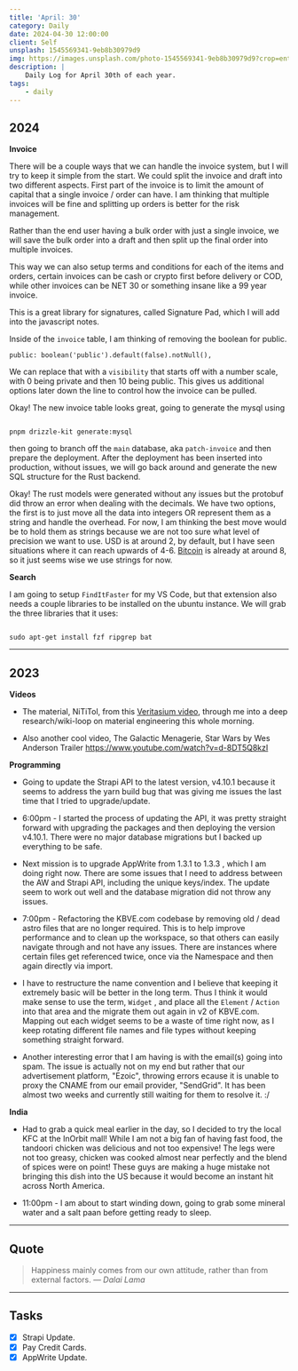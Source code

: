 ```yaml
---
title: 'April: 30'
category: Daily
date: 2024-04-30 12:00:00
client: Self
unsplash: 1545569341-9eb8b30979d9
img: https://images.unsplash.com/photo-1545569341-9eb8b30979d9?crop=entropy&cs=srgb&fm=jpg&ixid=MnwzNjM5Nzd8MHwxfHJhbmRvbXx8fHx8fHx8fDE2ODE3NDg2ODY&ixlib=rb-4.0.3&q=85
description: |
    Daily Log for April 30th of each year.
tags:
    - daily
---
```


## 2024

**Invoice**

There will be a couple ways that we can handle the invoice system, but I will try to keep it simple from the start.
We could split the invoice and draft into two different aspects.
First part of the invoice is to limit the amount of capital that a single invoice / order can have.
I am thinking that multiple invoices will be fine and splitting up orders is better for the risk management.

Rather than the end user having a bulk order with just a single invoice, we will save the bulk order into a draft and then split up the final order into multiple invoices.

This way we can also setup terms and conditions for each of the items and orders, certain invoices can be cash or crypto first before delivery or COD, while other invoices can be NET 30 or something insane like a 99 year invoice.

This is a great library for signatures, called Signature Pad, which I will add into the javascript notes.

Inside of the `invoice` table, I am thinking of removing the boolean for public.

```
public: boolean('public').default(false).notNull(),
```

We can replace that with a `visibility` that starts off with a number scale, with 0 being private and then 10 being public.
This gives us additional options later down the line to control how the invoice can be pulled. 

Okay! The new invoice table looks great, going to generate the mysql using

```shell

pnpm drizzle-kit generate:mysql

```

then going to branch off the `main` database, aka `patch-invoice` and then prepare the deployment.
After the deployment has been inserted into production, without issues, we will go back around and generate the new SQL structure for the Rust backend.

Okay! The rust models were generated without any issues but the protobuf did throw an error when dealing with the decimals.
We have two options, the first is to just move all the data into integers OR represent them as a string and handle the overhead.
For now, I am thinking the best move would be to hold them as strings because we are not too sure what level of precision we want to use.
USD is at around 2, by default, but I have seen situations where it can reach upwards of 4-6.
[Bitcoin](https://kbve.com/crypto/btc/) is already at around 8, so it just seems wise we use strings for now.


**Search**

I am going to setup `FindItFaster` for my VS Code, but that extension also needs a couple libraries to be installed on the ubuntu instance.
We will grab the three libraries that it uses:

```shell

sudo apt-get install fzf ripgrep bat

```

---

## 2023

**Videos**

-   The material, NiTiTol, from this [Veritasium video](https://www.youtube.com/watch?v=vSNtifE0Z2Q), through me into a deep research/wiki-loop on material engineering this whole morning.

-   Also another cool video, The Galactic Menagerie, Star Wars by Wes Anderson Trailer https://www.youtube.com/watch?v=d-8DT5Q8kzI


**Programming**

-   Going to update the Strapi API to the latest version, v4.10.1 because it seems to address the yarn build bug that was giving me issues the last time that I tried to upgrade/update.

-   6:00pm - I started the process of updating the API, it was pretty straight forward with upgrading the packages and then deploying the version v4.10.1. There were no major database migrations but I backed up everything to be safe.

-   Next mission is to upgrade AppWrite from 1.3.1 to 1.3.3 , which I am doing right now. There are some issues that I need to address between the AW and Strapi API, including the unique keys/index. The update seem to work out well and the database migration did not throw any issues.

-   7:00pm - Refactoring the KBVE.com codebase by removing old / dead astro files that are no longer required. This is to help improve performance and to clean up the workspace, so that others can easily navigate through and not have any issues. There are instances where certain files get referenced twice, once via the Namespace and then again directly via import.

-   I have to restructure the name convention and I believe that keeping it extremely basic will be better in the long term. Thus I think it would make sense to use the term, `Widget` , and place all the `Element` / `Action` into that area and the migrate them out again in v2 of KBVE.com. Mapping out each widget seems to be a waste of time right now, as I keep rotating different file names and file types without keeping something straight forward.

-   Another interesting error that I am having is with the email(s) going into spam. The issue is actually not on my end but rather that our advertisement platform, "Ezoic", throwing errors ecause it is unable to proxy the CNAME from our email provider, "SendGrid". It has been almost two weeks and currently still waiting for them to resolve it. :/

**India**

-   Had to grab a quick meal earlier in the day, so I decided to try the local KFC at the InOrbit mall! While I am not a big fan of having fast food, the tandoori chicken was delicious and not too expensive! The legs were not too greasy, chicken was cooked almost near perfectly and the blend of spices were on point! These guys are making a huge mistake not bringing this dish into the US because it would become an instant hit across North America.

-   11:00pm - I am about to start winding down, going to grab some mineral water and a salt paan before getting ready to sleep.

---

## Quote

> Happiness mainly comes from our own attitude, rather than from external factors.
> — <cite>Dalai Lama</cite>

---

## Tasks

-   [x] Strapi Update.
-   [x] Pay Credit Cards.
-   [x] AppWrite Update.
